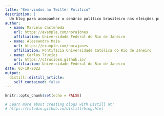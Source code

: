 ```yaml
---
title: "Bem-vindos ao Twitter Politico"
description: |
  Um blog para acompanhar o cenârio político brasileiro nas eleições presidenciais 2022 através do twitter e o análise de dados.
author:
  - name: Marcelo Casteñeda
    url: https://example.com/norajones
    affiliation: Universidade Federal do Rio de Janeiro
  - name: Alessandra Maia
    url: https://example.com/norajones
    affiliation: Pontifícia Universidade Católica do Rio de Janeiro
  - name: Carlos Trucíos
    url: https://ctruciosm.github.io/
    affiliation: Universidade Federal do Rio de Janeiro
date: 03-10-2022
output:
  distill::distill_article:
    self_contained: false
---
```


```r
knitr::opts_chunk$set(echo = FALSE)

# Learn more about creating blogs with Distill at:
# https://rstudio.github.io/distill/blog.html

```



